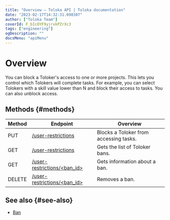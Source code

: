 ```yaml
---
title: "Overview — Toloka API | Toloka documentation"
date: "2023-02-17T14:32:31.098307"
author: ["Toloka Team"]
coverId: F_bIcOYF9yjrxkPZrXc3
tags: ["engineering"]
ogDescription: ""
docsMenu: "apiMenu"
---
```



# Overview

You can block a Toloker's access to one or more projects. This lets you control which Tolokers will complete tasks. For example, you can select Tolokers with a skill value lower than N and block their access to tasks. You can also unblock access.

## Methods {#methods}

Method | Endpoint | Overview
----- | ----- | -----
PUT | [/user-restrictions](/docs-new/api/ban-create) | Blocks a Toloker from accessing tasks.
GET | [/user-restrictions](/docs-new/api/ban-get-list) | Gets the list of Toloker bans.
GET | [/user-restrictions/<ban_id>](/docs-new/api/ban-get-info) | Gets information about a ban.
DELETE | [/user-restrictions/<ban_id>](/docs-new/api/ban-delete) | Removes a ban.

## See also {#see-also}

- [Ban](/docs-new/guide/ban)

<ContactGuideSupport/>